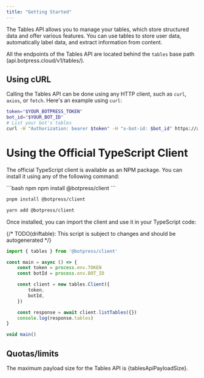 ```yaml
---
title: "Getting Started"
---
```



The Tables API allows you to manage your tables, which store structured data and offer various features. You can use tables to store user data, automatically label data, and extract information from content. 

All the endpoints of the Tables API are located behind the `tables` base path (api.botpress.cloud/v1/tables/).

## Using cURL

Calling the Tables API can be done using any HTTP client, such as `curl`, `axios`, or `fetch`. Here's an example using `curl`:

```bash
token="$YOUR_BOTPRESS_TOKEN"
bot_id="$YOUR_BOT_ID"
# List your bot's tables
curl -H "Authorization: bearer $token" -H "x-bot-id: $bot_id" https://api.botpress.cloud/v1/tables
```

# Using the Official TypeScript Client

The official TypeScript client is available as an NPM package. You can install it using any of the following command:

<CodeGroup>
```bash npm
npm install @botpress/client
```

```bash pnpm
pnpm install @botpress/client
```

```bash yarn
yarn add @botpress/client
```
</CodeGroup>

Once installed, you can import the client and use it in your TypeScript code:

{/* TODO(driftable): This script is subject to changes and should be autogenerated */}
```ts
import { tables } from '@botpress/client'

const main = async () => {
    const token = process.env.TOKEN
    const botId = process.env.BOT_ID

    const client = new tables.Client({
        token,
        botId,
    })

    const response = await client.listTables({})
    console.log(response.tables)
}

void main()
```

## Quotas/limits

The maximum payload size for the Tables API is {tablesApiPayloadSize}.
